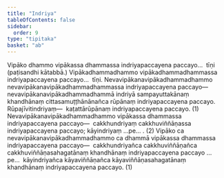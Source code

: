 ```yaml
---
title: "Indriya"
tableOfContents: false
sidebar:
  order: 9
type: "tipitaka"
basket: "ab"
---
```



<DynamicBreadcrumb />

<Division number="111">

<Paragraph number="2374">
Vipāko dhammo vipākassa dhammassa indriyapaccayena paccayo…  tīṇi (paṭisandhi kātabbā.) Vipākadhammadhammo vipākadhammadhammassa indriyapaccayena paccayo…  tīṇi.
</Paragraph>

<Paragraph number="2375">
Nevavipākanavipākadhammadhammo nevavipākanavipākadhammadhammassa indriyapaccayena paccayo—  nevavipākanavipākadhammadhammā indriyā sampayuttakānaṃ khandhānaṃ cittasamuṭṭhānānañca rūpānaṃ indriyapaccayena paccayo. <Emphasis>Rūpajīvitindriyaṃ</Emphasis>—  kaṭattārūpānaṃ indriyapaccayena paccayo. (1)
</Paragraph>

<Paragraph number="2376">
Nevavipākanavipākadhammadhammo vipākassa dhammassa indriyapaccayena paccayo—  cakkhundriyaṃ cakkhuviññāṇassa indriyapaccayena paccayo; kāyindriyaṃ …pe… . (2)
</Paragraph>

<Paragraph number="2377">
Vipāko ca nevavipākanavipākadhammadhammo ca dhammā vipākassa dhammassa indriyapaccayena paccayo—  cakkhundriyañca cakkhuviññāṇañca cakkhuviññāṇasahagatānaṃ khandhānaṃ indriyapaccayena paccayo …pe…  kāyindriyañca kāyaviññāṇañca kāyaviññāṇasahagatānaṃ khandhānaṃ indriyapaccayena paccayo. (1)
</Paragraph>
</Division>